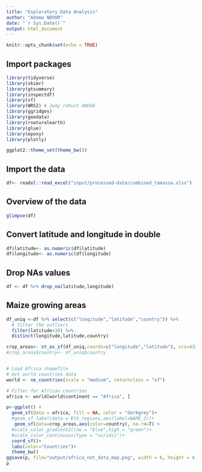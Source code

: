 ```yaml
---
title: "Exploratory Data Analysis"
author: "Adama NDOUR"
date: "`r Sys.Date()`"
output: html_document
---
```


```r
knitr::opts_chunk$set(echo = TRUE)
```

## Import packages
```r
library(tidyverse)
library(skimr)
library(gtsummary)
library(inspectdf)
library(sf)
library(WRS2) # 2way robust ANOVA
library(ggridges)
library(geodata)
library(rnaturalearth)
library(glue)
library(epoxy)
library(plotly)
```

```r
ggplot2::theme_set(theme_bw())
```


## Import the data
```r
df<- readxl::read_excel("input/processed-data/combined_tamassa.xlsx")
```

## Overview of the data
```r
glimpse(df)
```

## Convert latitude and longitude in double
```r
df$latitude<- as.numeric(df$latitude)
df$longitude<- as.numeric(df$longitude)
```

## Drop NAs values
```r
df <- df %>% drop_na(latitude,longitude)
```

## Maize growing areas
```r
df_uniq <-df %>% select(c("longitude","latitude","country")) %>%
  # filter the outliers
  filter(latitude<30) %>% 
  distinct(longitude,latitude,country) 

crop_areas<- st_as_sf(df_uniq,coords=c("longitude","latitude"), crs=4326)
#crop_areas$country<- df_uniq$country


# Load Africa shapefile
# Get world countries data
world <- ne_countries(scale = "medium", returnclass = "sf")

# Filter for African countries
africa <- world[world$continent == "Africa", ]

p<-ggplot() +
  geom_sf(data = africa, fill = NA, color = "darkgrey")+
  #geom_sf_label(data = Eth_regions,aes(label=NAME_2))+
   geom_sf(data=crop_areas,aes(color=country), na.rm=T) +
  #scale_color_gradient2(low = "blue",high = "green")+
  #scale_color_continuous(type = "viridis")+
  coord_sf()+
  labs(color="Countries")+
  theme_bw()
ggsave(p, file="output/africa_not_data_map.png", width = 6, height = 4, dpi = 300)
p
```